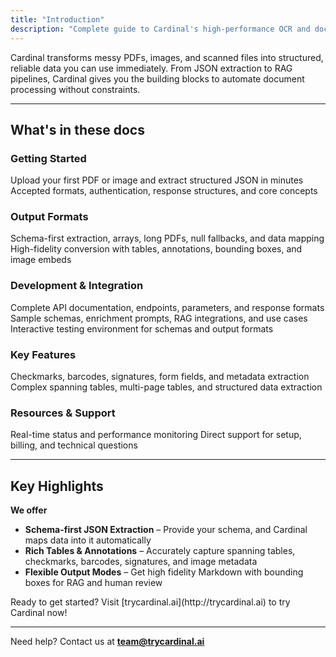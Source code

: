 ```yaml
---
title: "Introduction"
description: "Complete guide to Cardinal's high-performance OCR and document intelligence platform"
---
```


Cardinal transforms messy PDFs, images, and scanned files into structured, reliable data you can use immediately. From JSON extraction to RAG pipelines, Cardinal gives you the building blocks to automate document processing without constraints.

---

## What's in these docs

### Getting Started
<CardGroup cols={2}>
  <Card title="Quickstart" icon="rocket" href="/quickstart">
    Upload your first PDF or image and extract structured JSON in minutes
  </Card>
  <Card title="File Types & Basics" icon="file" href="/file-types">
    Accepted formats, authentication, response structures, and core concepts
  </Card>
</CardGroup>

### Output Formats
<CardGroup cols={2}>
  <Card title="JSON Extraction" icon="brackets-curly" href="/json">
    Schema-first extraction, arrays, long PDFs, null fallbacks, and data mapping
  </Card>
  <Card title="Markdown Output" icon="markdown" href="/markdown">
    High-fidelity conversion with tables, annotations, bounding boxes, and image embeds
  </Card>
</CardGroup>

### Development & Integration  
<CardGroup cols={3}>
  <Card title="API Reference" icon="code" href="/api-reference/introduction">
    Complete API documentation, endpoints, parameters, and response formats
  </Card>
  <Card title="Examples & Recipes" icon="books" href="/resources/examples">
    Sample schemas, enrichment prompts, RAG integrations, and use cases
  </Card>
  <Card title="Playground" icon="laptop" href="https://dashboard.trycardinal.ai" external>
    Interactive testing environment for schemas and output formats
  </Card>
</CardGroup>

### Key Features
<CardGroup cols={2}>
  <Card title="Rich Annotations" icon="pen-to-square" href="/annotations">
    Checkmarks, barcodes, signatures, form fields, and metadata extraction
  </Card>
  <Card title="Table Processing" icon="table" href="/tables">
    Complex spanning tables, multi-page tables, and structured data extraction
  </Card>
</CardGroup>

### Resources & Support
<CardGroup cols={3}>
  <Card title="Service Status" icon="chart-line" href="/stability">
    Real-time status and performance monitoring
  </Card>
  <Card title="Email Support" icon="envelope" href="mailto:team@trycardinal.ai" external>
    Direct support for setup, billing, and technical questions
  </Card>
</CardGroup>

---

## Key Highlights

**We offer**  
- **Schema-first JSON Extraction** – Provide your schema, and Cardinal maps data into it automatically
- **Rich Tables & Annotations** – Accurately capture spanning tables, checkmarks, barcodes, signatures, and image metadata
- **Flexible Output Modes** – Get high fidelity Markdown with bounding boxes for RAG and human review


<Note>
Ready to get started? Visit [trycardinal.ai](http://trycardinal.ai) to try Cardinal now!
</Note>

---

Need help? Contact us at **team@trycardinal.ai**